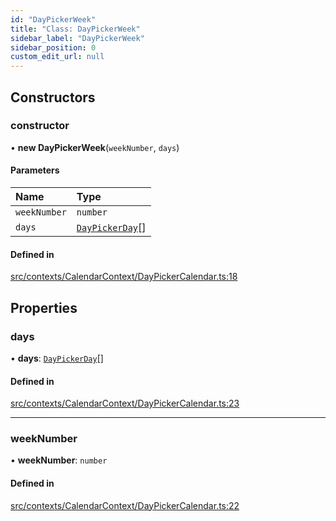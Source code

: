 ```yaml
---
id: "DayPickerWeek"
title: "Class: DayPickerWeek"
sidebar_label: "DayPickerWeek"
sidebar_position: 0
custom_edit_url: null
---
```


## Constructors

### constructor

• **new DayPickerWeek**(`weekNumber`, `days`)

#### Parameters

| Name | Type |
| :------ | :------ |
| `weekNumber` | `number` |
| `days` | [`DayPickerDay`](/api/classes/DayPickerDay.md)[] |

#### Defined in

[src/contexts/CalendarContext/DayPickerCalendar.ts:18](https://github.com/gpbl/react-day-picker/blob/cd80be68f/src/contexts/CalendarContext/DayPickerCalendar.ts#L18)

## Properties

### days

• **days**: [`DayPickerDay`](/api/classes/DayPickerDay.md)[]

#### Defined in

[src/contexts/CalendarContext/DayPickerCalendar.ts:23](https://github.com/gpbl/react-day-picker/blob/cd80be68f/src/contexts/CalendarContext/DayPickerCalendar.ts#L23)

___

### weekNumber

• **weekNumber**: `number`

#### Defined in

[src/contexts/CalendarContext/DayPickerCalendar.ts:22](https://github.com/gpbl/react-day-picker/blob/cd80be68f/src/contexts/CalendarContext/DayPickerCalendar.ts#L22)
